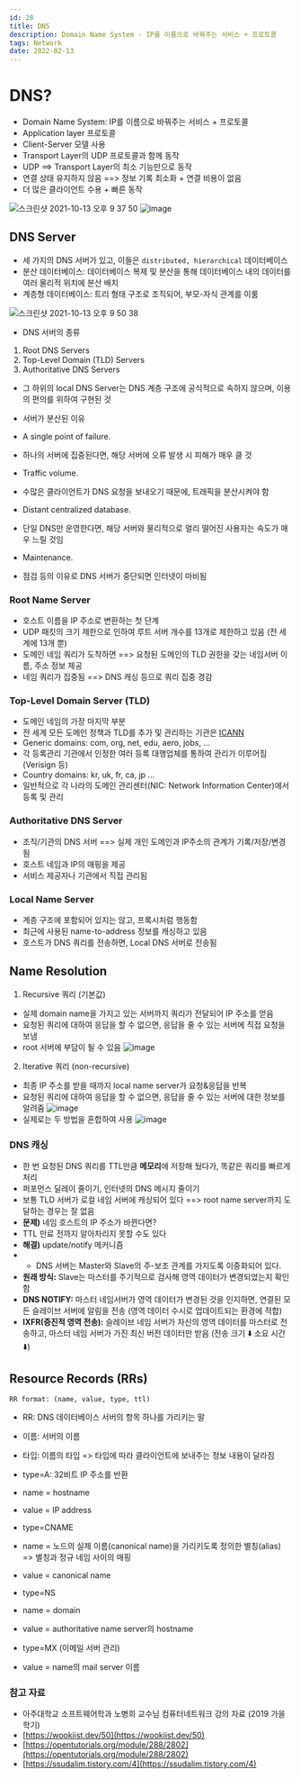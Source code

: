 ```yaml
---
id: 28
title: DNS
description: Domain Name System - IP를 이름으로 바꿔주는 서비스 + 프로토콜
tags: Network
date: 2022-02-13
---
```



# DNS?

- Domain Name System: IP를 이름으로 바꿔주는 서비스 + 프로토콜
- Application layer 프로토콜
- Client-Server 모델 사용
- Transport Layer의 UDP 프로토콜과 함께 동작
- UDP ==> Transport Layer의 최소 기능만으로 동작
- 연결 상태 유지하지 않음 ==> 정보 기록 최소화 + 연결 비용이 없음
- 더 많은 클라이언트 수용 + 빠른 동작

![스크린샷 2021-10-13 오후 9 37 50](https://user-images.githubusercontent.com/40057032/137134081-af71f9b5-b733-4517-aac8-2e4a1ded71db.png)
![image](https://user-images.githubusercontent.com/40057032/137141099-e3a85ca2-1ff6-4dc5-9f27-71a67c615fb4.png)


## DNS Server

- 세 가지의 DNS 서버가 있고, 이들은 `distributed, hierarchical` 데이터베이스
- 분산 데이터베이스: 데이터베이스 복제 및 분산을 통해 데이터베이스 내의 데이터를 여러 물리적 위치에 분산 배치
- 계층형 데이터베이스: 트리 형태 구조로 조직되어, 부모-자식 관계를 이룸

![스크린샷 2021-10-13 오후 9 50 38](https://user-images.githubusercontent.com/40057032/137135940-53f831fc-ddba-48b5-badf-d5caf0d1c2ea.png)

- DNS 서버의 종류
1. Root DNS Servers
2. Top-Level Domain (TLD) Servers
3. Authoritative DNS Servers
- 그 하위의 local DNS Server는 DNS 계층 구조에 공식적으로 속하지 않으며, 이용의 편의를 위하여 구현된 것

- 서버가 분산된 이유
- A single point of failure.
- 하나의 서버에 집중된다면, 해당 서버에 오류 발생 시 피해가 매우 클 것
- Traffic volume.
- 수많은 클라이언트가 DNS 요청을 보내오기 때문에, 트래픽을 분산시켜야 함
- Distant centralized database.
- 단일 DNS만 운영한다면, 해당 서버와 물리적으로 멀리 떨어진 사용자는 속도가 매우 느릴 것임
- Maintenance.
- 점검 등의 이유로 DNS 서버가 중단되면 인터넷이 마비됨

### Root Name Server

- 호스트 이름을 IP 주소로 변환하는 첫 단계
- UDP 패킷의 크기 제한으로 인하여 루트 서버 개수를 13개로 제한하고 있음 (전 세계에 13개 뿐)
- 도메인 네임 쿼리가 도착하면 ==> 요청된 도메인의 TLD 권한을 갖는 네임서버 이름, 주소 정보 제공
- 네임 쿼리가 집중됨 ==> DNS 캐싱 등으로 쿼리 집중 경감

### Top-Level Domain Server (TLD)

- 도메인 네임의 가장 마지막 부분
- 전 세계 모든 도메인 정책과 TLD를 추가 및 관리하는 기관은 [ICANN](www.icann.org)
- Generic domains: com, org, net, edu, aero, jobs, ...
- 각 등록관리 기관에서 인정한 여러 등록 대행업체를 통하여 관리가 이루어짐 (Verisign 등)
- Country domains: kr, uk, fr, ca, jp ...
- 일반적으로 각 나라의 도메인 관리센터(NIC: Network Information Center)에서 등록 및 관리


### Authoritative DNS Server

- 조직/기관의 DNS 서버 ==> 실제 개인 도메인과 IP주소의 관계가 기록/저장/변경됨
- 호스트 네임과 IP의 매핑을 제공
- 서비스 제공자나 기관에서 직접 관리됨


### Local Name Server

- 계층 구조에 포함되어 있지는 않고, 프록시처럼 행동함
- 최근에 사용된 name-to-address 정보를 캐싱하고 있음
- 호스트가 DNS 쿼리를 전송하면, Local DNS 서버로 전송됨




## Name Resolution

1. Recursive 쿼리 (기본값)
  - 실제 domain name을 가지고 있는 서버까지 쿼리가 전달되어 IP 주소를 얻음
  - 요청된 쿼리에 대하여 응답을 할 수 없으면, 응답을 줄 수 있는 서버에 직접 요청을 보냄
  - root 서버에 부담이 될 수 있음
![image](https://user-images.githubusercontent.com/40057032/137142710-c3597e1c-a242-4091-ab34-1cc8aaa6d2e1.png)


2. Iterative 쿼리 (non-recursive)
  - 최종 IP 주소를 받을 때까지 local name server가 요청&응답을 반복
  - 요청된 쿼리에 대하여 응답을 할 수 없으면, 응답을 줄 수 있는 서버에 대한 정보를 알려줌
![image](https://user-images.githubusercontent.com/40057032/137142696-028a125e-d0b7-443e-a666-860d2dc007af.png)
- 실제로는 두 방법을 혼합하여 사용
![image](https://user-images.githubusercontent.com/40057032/137317983-4b2fb95f-b1d6-4fc7-b467-ab4aac36a8e3.png)


### DNS 캐싱
- 한 번 요청된 DNS 쿼리를 TTL만큼 **메모리**에 저장해 뒀다가, 똑같은 쿼리를 빠르게 처리
- 퍼포먼스 딜레이 줄이기, 인터넷의 DNS 메시지 줄이기
- 보통 TLD 서버가 로컬 네임 서버에 캐싱되어 있다 ==> root name server까지 도달하는 경우는 잘 없음
- **문제)** 네임 호스트의 IP 주소가 바뀐다면?
- TTL 만료 전까지 알아차리지 못할 수도 있다
- **해결)** update/notify 메커니즘
- * DNS 서버는 Master와 Slave의 주-보조 관계를 가지도록 이중화되어 있다.
- **원래 방식:** Slave는 마스터를 주기적으로 검사해 영역 데이터가 변경되었는지 확인함
- **DNS NOTIFY:** 마스터 네임서버가 영역 데이터가 변경된 것을 인지하면, 연결된 모든 슬레이브 서버에 알림을 전송 (영역 데이터 수시로 업데이트되는 환경에 적합)
- **IXFR(증진적 영역 전송):** 슬레이브 네임 서버가 자신의 영역 데이터를 마스터로 전송하고, 마스터 네임 서버가 가진 최신 버전 데이터만 받음 (전송 크기 ⬇️ 소요 시간 ⬇️)


## Resource Records (RRs)

`RR format: (name, value, type, ttl)`
- RR: DNS 데이터베이스 서버의 항목 하나를 가리키는 말
- 이름: 서버의 이름
- 타입: 이름의 타입 => 타입에 따라 클라이언트에 보내주는 정보 내용이 달라짐


- type=A: 32비트 IP 주소를 반환
- name = hostname
- value = IP address
- type=CNAME
- name = 노드의 실제 이름(canonical name)을 가리키도록 정의한 별칭(alias) => 별칭과 정규 네임 사이의 매핑
- value = canonical name
- type=NS
- name = domain
- value = authoritative name server의 hostname
- type=MX (이메일 서버 관리)
- value = name의 mail server 이름


### 참고 자료

- 아주대학교 소프트웨어학과 노병희 교수님 컴퓨터네트워크 강의 자료 (2019 가을 학기)
- [https://wookiist.dev/50](https://wookiist.dev/50)
- [https://opentutorials.org/module/288/2802](https://opentutorials.org/module/288/2802)
- [https://ssudalim.tistory.com/4](https://ssudalim.tistory.com/4)


